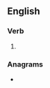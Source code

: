 ==English==

===Verb===
{{head|en|verb form}}

# {{en-third-person singular of|sign up}}

===Anagrams===
* {{anagrams|en|a=ginpssu|Ssu-p'ing|pussing|signups|sings up}}